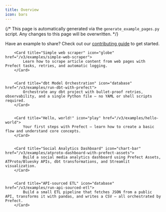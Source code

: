 ```yaml
---
title: Overview
icon: bars
---
```



{/*
This page is automatically generated via the `generate_example_pages.py` script. Any changes to this page will be overwritten.
*/}

Have an example to share? Check out our [contributing guide](/contribute/docs-contribute#contributing-examples) to get started.

<CardGroup cols={3}>

        <Card title="Simple web scraper" icon="globe" href="/v3/examples/simple-web-scraper">
            Learn how to scrape article content from web pages with Prefect tasks, retries, and automatic logging.
        </Card>
        

        <Card title="dbt Model Orchestration" icon="database" href="/v3/examples/run-dbt-with-prefect">
            Orchestrate any dbt project with bullet-proof retries, observability, and a single Python file – no YAML or shell scripts required.
        </Card>
        

        <Card title="Hello, world!" icon="play" href="/v3/examples/hello-world">
            Your first steps with Prefect – learn how to create a basic flow and understand core concepts.
        </Card>
        

        <Card title="Social Analytics Dashboard" icon="chart-bar" href="/v3/examples/atproto-dashboard-with-prefect-assets">
            Build a social media analytics dashboard using Prefect Assets, ATProto/Bluesky APIs, dbt transformations, and Streamlit visualization.
        </Card>
        

        <Card title="API-sourced ETL" icon="database" href="/v3/examples/run-api-sourced-etl">
            Build a small ETL pipeline that fetches JSON from a public API, transforms it with pandas, and writes a CSV – all orchestrated by Prefect.
        </Card>
        
</CardGroup>
